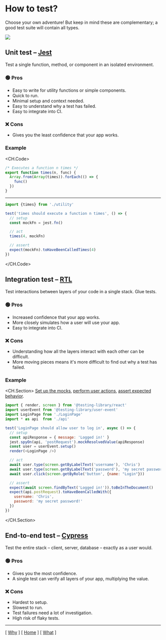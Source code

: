 
# How to test?

Choose your own adventure! But keep in mind these are complementary; a good test suite will contain all types.

<Image src={unitTestImg} />

## Unit test – [Jest](https://jestjs.io/)

Test a single function, method, or component in an isolated environment.

### 🟢 Pros

- Easy to write for utility functions or simple components.
- Quick to run.
- Minimal setup and context needed.
- Easy to understand why a test has failed.
- Easy to integrate into CI.

### ❌ Cons

- Gives you the least confidence that your app works.

### Example

<CH.Code>
```javascript utility.js
/* Executes a function n times */
export function times(n, func) {
  Array.from(Array(times)).forEach(() => {
    func()
  })
}
```

---

```javascript utility.test.js
import {times} from './utility'

test('times should execute a function n times', () => {
  // setup
  const mockFn = jest.fn()

  // act
  times(4, mockFn)

  // assert
  expect(mockFn).toHaveBeenCalledTimes(4)
})
```
</CH.Code>

## Integration test – [RTL](https://testing-library.com/docs/react-testing-library/intro/)

Test interactions between layers of your code in a single stack. Glue tests.

### 🟢 Pros

- Increased confidence that your app works.
- More closely simulates how a user will use your app.
- Easy to integrate into CI.

### ❌ Cons

- Understanding how all the layers interact with each other can be difficult.
- More moving pieces means it's more difficult to find out why a test has failed.

### Example

<CH.Section>
[Set up the mocks](focus://7:11), [perform user actions](focus://13:16), [assert expected behavior](focus://18:23).

```javascript LoginPage.test.js
import { render, screen } from '@testing-library/react'
import userEvent from '@testing-library/user-event'
import LoginPage from './LoginPage'
import * as api  from './api'

test('LoginPage should allow user to log in', async () => {
  // setup
  const apiResponse = { message: 'Logged in!' }
  jest.spyOn(api, 'postRequest').mockResolvedValue(apiResponse)
  const user = userEvent.setup()
  render(<LoginPage />)

  // act
  await user.type(screen.getByLabelText('username'), 'Chris')
  await user.type(screen.getByLabelText('password'), 'my secret password!')
  await user.click(screen.getByRole('button', {name: "Login"}))

  // assert
  expect(await screen.findByText('Logged in!')).toBeInTheDocument()
  expect(api.postRequest).toHaveBeenCalledWith({
    username: 'Chris',
    password: 'my secret password!'
  })
})
```
</CH.Section>

## End-to-end test – [Cypress](https://cypress.io)

Test the entire stack – client, server, database – exactly as a user would.

### 🟢 Pros

- Gives you the most confidence.
- A single test can verify all layers of your app, multiplying the value.

### ❌ Cons

- Hardest to setup.
- Slowest to run.
- Test failures need a lot of investigation.
- High risk of flaky tests.

---

[ [Why](/why) ] [ [Home](/) ] [ [What](/what) ]

